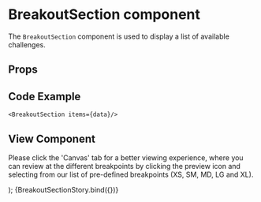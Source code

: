 
<Meta
  title="Newskit Components/Puzzles/BreakoutSection"
  component={BreakoutSection}
/>

# BreakoutSection component
The `BreakoutSection` component is used to display a list of available challenges.

## Props
<Props of={BreakoutSection} />

## Code Example
`<BreakoutSection items={data}/>
`

## View Component
Please click the 'Canvas' tab for a better viewing experience, where you can review at the different breakpoints by clicking the preview icon and selecting from our list of pre-defined breakpoints (XS, SM, MD, LG and XL).

  <TCThemeProvider theme={PuzzlesWebLightTheme}>
    <BreakoutSection items={breakoutItems} />
  </TCThemeProvider>
);

<Story name="BreakoutSection">
  {BreakoutSectionStory.bind({})}
</Story>